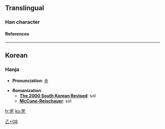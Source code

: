 ==Translingual==
===Han character===
{{Han char|rad=乙|as=08|sn=9|so=|four=|canj=竹中弓 (HLN), X竹中弓 (XHLN)|cmean=painting tool place name}}
====References====
{{Han ref|kx=0084.241|dj=0171.320|hdz=10056.041|uh=4E7A|ud=20090}}

----
==Korean==
===Hanja===

* '''Pronunciation''': [[솔]]

* '''Romanization'''
** '''[[The 2000 South Korean Revised Romanization|The 2000 South Korean Revised]]''': sol
** '''[[McCune-Reischauer]]''': sol


[[Category:Korean-only CJKV Characters|乙+08]]

[[fr:乺]]
[[ko:乺]]